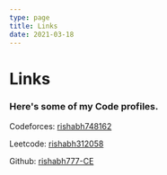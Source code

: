 ```yaml
---
type: page
title: Links
date: 2021-03-18
---
```


# Links

### Here's some of my Code profiles.

Codeforces: [rishabh748162](https://codeforces.com/profile/rishabh748162)

Leetcode: [rishabh312058](https://leetcode.com/rishabh312058)

Github: [rishabh777-CE](https://github.com/rishabh777-CE)


